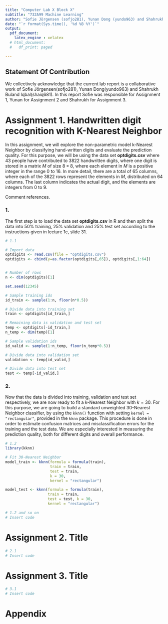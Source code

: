```yaml
---
title: "Computer Lab X Block X"
subtitle: "732A99 Machine Learning"
author: "Sofie Jörgensen (sofjo281), Yunan Dong (yundo963) and Shahrukh Iqbal (shaiq681)"
date: "`r format(Sys.time(), '%d %B %Y')`"
output:
  pdf_document: 
    latex_engine : xelatex
  # html_document:
  #   df_print: paged

---
```

## Statement Of Contribution

We collectively acknowledge that the current lab report is a collaborative work of Sofie Jörgensen(sofjo281), Yunan Dong(yundo963) and Shahrukh Buland Iqbal(shaiq681). In this report Sofie was responsible for Assignment 1, Yunan for Assignment 2 and Shahrukh for Assignment 3.


# Assignment 1. Handwritten digit recognition with K-Nearest Neighbor

In this assignment, we will explore the non-parametric model k-Nearest Neighbor by classifying hand-written digits and evaluate the prediction quality. For this purpose, we will be using the data set **optdigits.csv** where 43 people have contributed to $3822$ handwritten digits, where one digit is stored in a matrix $M$ of size $8\times 8$, where each element in $M$ is a positive integer in the range 0 to 16. In more detail, there are a total of 65 columns, where each of the $3822$ rows represent the elements in $M$, distributed on 64 columns. The last column indicates the actual digit, and the elements are integers from 0 to 9. 

Comment references.

### 1. 

The first step is to load the data set **optdigits.csv** in R and then split the data into $50\%$ training, $25\%$ validation and $25\%$ test set according to the instructions given in lecture 1c, slide 31. 

```r
# 1.1

# Import data
optdigits <- read.csv(file = "optdigits.csv")
optdigits <- cbind(y=as.factor(optdigits[,65]), optdigits[,1:64])


# Number of rows
n <- dim(optdigits)[1]

set.seed(12345)

# Sample training ids
id_train <- sample(1:n, floor(n*0.5))

# Divide data into training set
train <- optdigits[id_train,] 

# Remaining data is validation and test set
temp <- optdigits[-id_train,] 
n_temp <- dim(temp)[1]

# Sample validation ids
id_valid <- sample(1:n_temp, floor(n_temp*0.5))

# Divide data into validation set
validation <- temp[id_valid,] 

# Divide data into test set
test <- temp[-id_valid,] 

```


### 2. 

Now that the data is divided into training, validation and test set respectively, we are now ready to fit a k-Nearest Neighbor with $k=30$. For this purpose, we are going to build a standard unweighted 30-Nearest Neighbor classifier, by using the `kknn()` function with setting `kernel = "rectangular"`, provided in the `kknn` package. This procedure is done in order to estimate confusion matrices and misclassification errors for the training and the test data. We are especially interested in measuring the prediction quality, both for different digits and overall performance.


```r
# 1.2
library(kknn)

# Fit 30-Nearest Neighbor
model_train <- kknn(formula = formula(train),
                    train = train, 
                    test = train, 
                    k = 30, 
                    kernel = "rectangular")

model_test <- kknn(formula = formula(train), 
                   train = train, 
                   test = test, k = 30, 
                   kernel = "rectangular")
```

```r
# 1.2 and so on
# Insert code
```



# Assignment 2. Title

```r
# 2.1
# Insert code
```


# Assignment 3. Title

```r
# 3.1
# Insert code
```

# Appendix

```r

```

